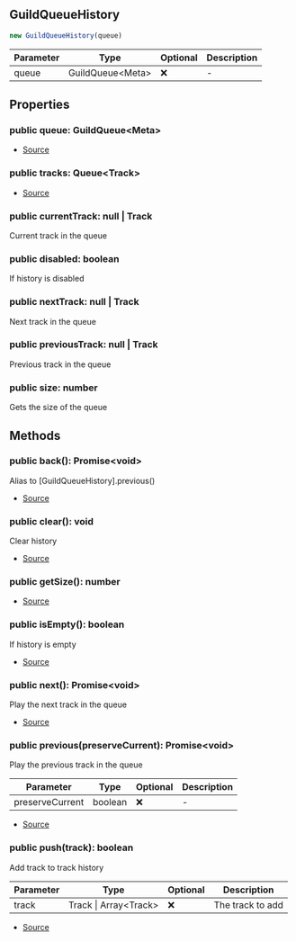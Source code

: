## GuildQueueHistory

```typescript
new GuildQueueHistory(queue)
```
| Parameter | Type | Optional | Description |
| ----------- | ----------- | ----------- | ----------- |
| queue | GuildQueue\<Meta> | ❌ | - |

## Properties
### public  queue: GuildQueue\<Meta>
- [Source](https://github.com/Androz2091/discord-player/blob/a0c651a/packages/discord-player/src/Structures/GuildQueueHistory.ts#L7)
### public  tracks: Queue\<Track>
- [Source](https://github.com/Androz2091/discord-player/blob/a0c651a/packages/discord-player/src/Structures/GuildQueueHistory.ts#L6)
### public  currentTrack: null \| Track
Current track in the queue
### public  disabled: boolean
If history is disabled
### public  nextTrack: null \| Track
Next track in the queue
### public  previousTrack: null \| Track
Previous track in the queue
### public  size: number
Gets the size of the queue
## Methods
### public  back(): Promise\<void>
Alias to [GuildQueueHistory].previous()





- [Source](https://github.com/Androz2091/discord-player/blob/a0c651a/packages/discord-player/src/Structures/GuildQueueHistory.ts#L103)
### public  clear(): void
Clear history





- [Source](https://github.com/Androz2091/discord-player/blob/a0c651a/packages/discord-player/src/Structures/GuildQueueHistory.ts#L69)
### public  getSize(): number
- [Source](https://github.com/Androz2091/discord-player/blob/a0c651a/packages/discord-player/src/Structures/GuildQueueHistory.ts#L45)
### public  isEmpty(): boolean
If history is empty





- [Source](https://github.com/Androz2091/discord-player/blob/a0c651a/packages/discord-player/src/Structures/GuildQueueHistory.ts#L52)
### public  next(): Promise\<void>
Play the next track in the queue





- [Source](https://github.com/Androz2091/discord-player/blob/a0c651a/packages/discord-player/src/Structures/GuildQueueHistory.ts#L76)
### public  previous(preserveCurrent): Promise\<void>
Play the previous track in the queue




| Parameter | Type | Optional | Description |
| ----------- | ----------- | ----------- | ----------- |
| preserveCurrent | boolean | ❌ | - |


- [Source](https://github.com/Androz2091/discord-player/blob/a0c651a/packages/discord-player/src/Structures/GuildQueueHistory.ts#L88)
### public  push(track): boolean
Add track to track history




| Parameter | Type | Optional | Description |
| ----------- | ----------- | ----------- | ----------- |
| track | Track \| Array\<Track> | ❌ | The track to add |


- [Source](https://github.com/Androz2091/discord-player/blob/a0c651a/packages/discord-player/src/Structures/GuildQueueHistory.ts#L60)